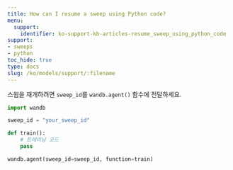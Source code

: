 ```yaml
---
title: How can I resume a sweep using Python code?
menu:
  support:
    identifier: ko-support-kb-articles-resume_sweep_using_python_code
support:
- sweeps
- python
toc_hide: true
type: docs
slug: /ko/models/support/:filename
---
```


스윕을 재개하려면 `sweep_id`를 `wandb.agent()` 함수에 전달하세요.

```python
import wandb

sweep_id = "your_sweep_id"

def train():
    # 트레이닝 코드
    pass

wandb.agent(sweep_id=sweep_id, function=train)
```